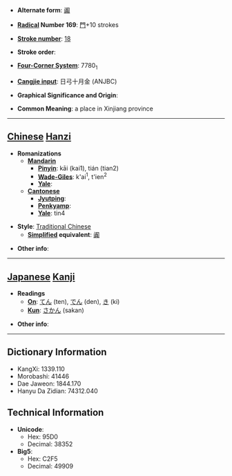 * '''Alternate form''': [[阗]]

* '''[[Wiktionary:Chinese radical index| Radical]] Number 169''': [[Wiktionary:Chinese radical index 門|門]]+10 strokes

* '''[[Wiktionary:Chinese total strokes index|Stroke number]]''': [[Wiktionary:Chinese total strokes index 18|18]]

* '''Stroke order''': 

* '''[[Wiktionary:Chinese four corner index|Four-Corner System]]''': 7780<sub>1</sub>

* '''[[Wiktionary:Chinese Cangjie index|Cangjie input]]''': 日弓十月金 (ANJBC)

* '''Graphical Significance and Origin''': 

* '''Common Meaning''': a place in Xinjiang province

----

== [[Chinese]] [[Hanzi]] ==

* '''Romanizations'''
** '''[[Mandarin]]'''
*** '''[[Pinyin]]''': kāi (kai1), tián (tian2)
*** '''[[Wade-Giles]]''': k'ai<sup>1</sup>, t'ien<sup>2</sup>
*** '''[[Yale]]''': 
** '''[[Cantonese]]'''
*** '''[[Jyutping]]''':
*** '''[[Penkyamp]]''': 
*** '''[[Yale]]''': tin4

* '''Style''': [[Traditional Chinese]] 
** '''[[Simplified Chinese|Simplified]] equivalent''': [[阗]]

* '''Other info''': 

----

== [[Japanese]] [[Kanji]] ==

* '''Readings'''
** '''[[On]]''': [[てん]] (ten), [[でん]] (den), [[き]] (ki)
** '''[[Kun]]''': [[さかん]] (sakan)

* '''Other info''':  

----

== Dictionary Information ==

* KangXi: 1339.110
* Morobashi: 41446
* Dae Jaweon: 1844.170
* Hanyu Da Zidian: 74312.040

== Technical Information ==

* '''Unicode''':
** Hex: 95D0
** Decimal: 38352
* '''Big5''':
** Hex: C2F5
** Decimal: 49909